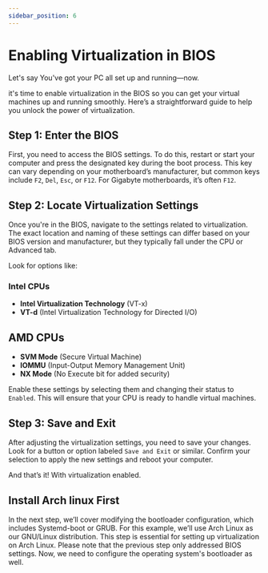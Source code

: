 ```yaml
---
sidebar_position: 6
---
```


# Enabling Virtualization in BIOS

Let's say You've got your PC all set up and running—now.

it's time to enable virtualization in the BIOS so you can get your virtual machines up and running smoothly. Here’s a straightforward guide to help you unlock the power of virtualization.

## Step 1: Enter the BIOS

First, you need to access the BIOS settings. To do this, restart or start your computer and press the designated key during the boot process. This key can vary depending on your motherboard’s manufacturer, but common keys include `F2`, `Del`, `Esc`, or `F12`. For Gigabyte motherboards, it’s often `F12`.

## Step 2: Locate Virtualization Settings

Once you're in the BIOS, navigate to the settings related to virtualization. The exact location and naming of these settings can differ based on your BIOS version and manufacturer, but they typically fall under the CPU or Advanced tab.

Look for options like:

### Intel CPUs

  - **Intel Virtualization Technology** (VT-x)
  - **VT-d** (Intel Virtualization Technology for Directed I/O)

## AMD CPUs

  - **SVM Mode** (Secure Virtual Machine)
  - **IOMMU** (Input-Output Memory Management Unit)
  - **NX Mode** (No Execute bit for added security)

Enable these settings by selecting them and changing their status to `Enabled`. This will ensure that your CPU is ready to handle virtual machines.

## Step 3: Save and Exit

After adjusting the virtualization settings, you need to save your changes. Look for a button or option labeled `Save and Exit` or similar. Confirm your selection to apply the new settings and reboot your computer.

And that’s it! With virtualization enabled.

## Install Arch linux First

In the next step, we’ll cover modifying the bootloader configuration, which includes Systemd-boot or GRUB. For this example, we’ll use Arch Linux as our GNU/Linux distribution. This step is essential for setting up virtualization on Arch Linux. Please note that the previous step only addressed BIOS settings. Now, we need to configure the operating system's bootloader as well.
